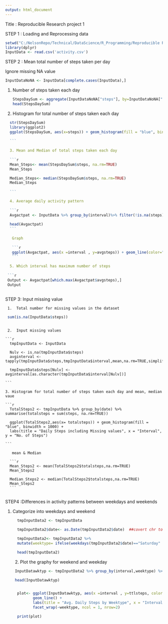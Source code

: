 ```yaml
---
output: html_document
---
```

Title : Reproducible Research project 1

STEP 1 : Loading and Reprocessing data

```r
setwd("C:/NelsonRepo/Technical/DataScience/R_Programming/Reproducible Research/Week2Project/repdata")
library(dplyr)
InputData <- read.csv('activity.csv')

```

STEP 2 :  Mean total number of steps taken per day

Ignore missing NA value

```r
InputDataNoNA <- InputData[complete.cases(InputData),]
```

 1. Number of steps taken each day
    
    ```r
    StepsDaySum <- aggregate(InputDataNoNA["steps"], by=InputDataNoNA["date"], FUN=sum)
    head(StepsDaySum)
    ```
    
  2. Histogram for total number of steps taken each day
  
  ```r
    str(StepsDaySum)
    library(ggplot2)  
    ggplot(StepsDaySum, aes(x=steps)) + geom_histogram(fill = "blue", binwidth = 1000) + labs(title = "Daily Steps", x = "Total Steps", y = "Frequency")
    
    ```
    
    3. Mean and Median of total steps taken each day
    
    ```r
    Mean_Steps<- mean(StepsDaySum$steps, na.rm=TRUE)
    Mean_Steps
 
    Median_Steps<- median(StepsDaySum$steps, na.rm=TRUE)
    Median_Steps 
    
    ```
  
    4. Average daily activity pattern
    
    ```r
    Avgactpat <- InputData %>% group_by(interval)%>% filter(!is.na(steps))%>%summarise(avgsteps=mean(steps,na.rm=TRUE))
    
    head(Avgactpat)
    ```
    
     Graph
     
     ```r
     ggplot(Avgactpat, aes(x =interval , y=avgsteps)) + geom_line(color="blue", size=1) + labs(title = "Avg. Daily Steps", x = "interval", y = "Avg. Steps per day")
     ```
    
    5. Which interval has maximum number of steps
   
   ```r
   Output <- Avgactpat[which.max(Avgactpat$avgsteps),]
   Output
   
   ```
   
  STEP 3: Input missing value
  
     1.  Total number for missing values in the dataset
  
  ```r
   sum(is.na(InputData$steps))
   
  ```
  
     2.  Input missing values
     
    ```r
        
      tmpInputData <- InputData
      
      Nulv <- is.na(tmpInputData$steps)
      avginterval <- tapply(tmpInputData$steps,tmpInputData$interval,mean,na.rm=TRUE,simplify=TRUE)
      
      tmpInputData$steps[Nulv] <- avginterval[as.character(tmpInputData$interval[Nulv])]
      
    ```
    
    3. Histogram for total number of steps taken each day and mean, median vaue
    
    ```r
      
      TotalSteps2 <- tmpInputData %>% group_by(date) %>% summarise(totalsteps = sum(steps, na.rm=TRUE))
     
      ggplot(TotalSteps2,aes(x= totalsteps)) + geom_histogram(fill = "blue", binwidth = 1000) +
      labs(title = "Daily Steps including Missing values", x = "Interval", y = "No. of Steps")
      
    ```
    
       mean & Median
       
      ```r
      Mean_Steps2 <- mean(TotalSteps2$totalsteps,na.rm=TRUE)
      Mean_Steps2
      
      Median_Steps2 <- median(TotalSteps2$totalsteps,na.rm=TRUE)
      Mean_Steps2
      ```
      
  STEP4  :Differences in activity patterns between weekdays and weekends
  
   1. Categorize into weekdays and weekend
     
      ```r
        tmpInputData2 <- tmpInputData
        
        tmpInputData2$date<- as.Date(tmpInputData2$date)  ##covert chr to date
        
        tmpInputData2<- tmpInputData2 %>% 
        mutate(weektype= ifelse(weekdays(tmpInputData2$date)=="Saturday" | weekdays(tmpInputData2$date)=="Sunday","Weekend","Weekday"))
        
        head(tmpInputData2)
        
      ```
      
           
      2.  Plot the graphy for weekend and weekday
      
      
      ```r
      
       InputDatawktyp <- tmpInputData2 %>% group_by(interval,weektype) %>% summarise(ttlsteps = mean(steps,na.rm=TRUE))
       
       head(InputDatawktyp)
       
      
        plot<- ggplot(InputDatawktyp, aes(x =interval , y=ttlsteps, color=weektype)) +
               geom_line() +
               labs(title = "Avg. Daily Steps by Weektype", x = "Interval", y = "No. of Steps") +
               facet_wrap(~weektype, ncol = 1, nrow=2)
               
        print(plot)
        
        ```
    
      
      
      
    